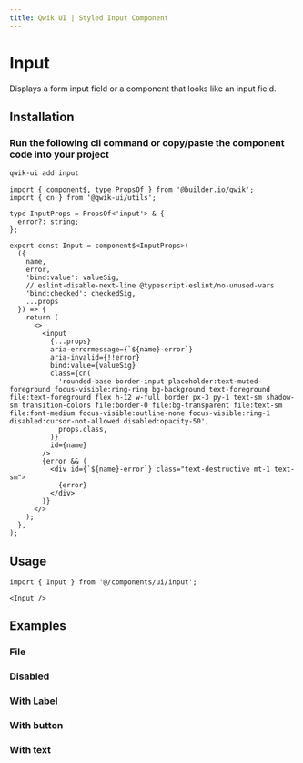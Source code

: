 ```yaml
---
title: Qwik UI | Styled Input Component
---
```



<StatusBanner status={statusByComponent.styled.Input} />

# Input

Displays a form input field or a component that looks like an input field.

<Showcase name="hero" />

## Installation

### Run the following cli command or copy/paste the component code into your project

```sh
qwik-ui add input
```

```tsx
import { component$, type PropsOf } from '@builder.io/qwik';
import { cn } from '@qwik-ui/utils';

type InputProps = PropsOf<'input'> & {
  error?: string;
};

export const Input = component$<InputProps>(
  ({
    name,
    error,
    'bind:value': valueSig,
    // eslint-disable-next-line @typescript-eslint/no-unused-vars
    'bind:checked': checkedSig,
    ...props
  }) => {
    return (
      <>
        <input
          {...props}
          aria-errormessage={`${name}-error`}
          aria-invalid={!!error}
          bind:value={valueSig}
          class={cn(
            'rounded-base border-input placeholder:text-muted-foreground focus-visible:ring-ring bg-background text-foreground file:text-foreground flex h-12 w-full border px-3 py-1 text-sm shadow-sm transition-colors file:border-0 file:bg-transparent file:text-sm file:font-medium focus-visible:outline-none focus-visible:ring-1 disabled:cursor-not-allowed disabled:opacity-50',
            props.class,
          )}
          id={name}
        />
        {error && (
          <div id={`${name}-error`} class="text-destructive mt-1 text-sm">
            {error}
          </div>
        )}
      </>
    );
  },
);
```

## Usage

```tsx
import { Input } from '@/components/ui/input';
```

```tsx
<Input />
```

## Examples

### File

<Showcase name="file" vertical />

### Disabled

<Showcase name="disabled" vertical />

### With Label

<Showcase name="with-label" vertical />

### With button

<Showcase name="with-button" vertical />

### With text

<Showcase name="with-text" vertical />
